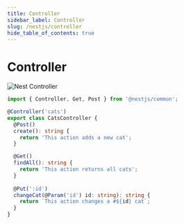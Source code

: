 ```yaml
---
title: Controller
sidebar_label: Controller
slug: /nestjs/controller
hide_table_of_contents: true
---
```


# Controller

<img src="https://media.slid.es/uploads/619264/images/5903692/Controllers_1.png" alt="Nest Controller"/>

```ts showLineNumbers
import { Controller, Get, Post } from '@nestjs/common';

@Controller('cats')
export class CatsController {
  @Post()
  create(): string {
    return 'This action adds a new cat';
  }

  @Get()
  findAll(): string {
    return 'This action returns all cats';
  }
   
  @Put(':id')
  changeCat(@Param('id') id: string): string {
    return `This action changes a #${id} cat`;
  }
}
```